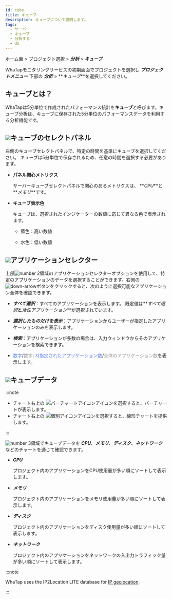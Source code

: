 ```yaml
---
id: cube
title: キューブ
description: キューブについて説明します。
tags:
  - サーバー
  - キューブ
  - 分析する
  - UI
---
```




ホーム面 > プロジェクト選択 > **_分析_** > **_キューブ_**

WhaTapモニタリングサービスの初期画面でプロジェクトを選択し **_プロジェクトメニュー_** 下部の **_分析_** > **_キューブ_**を選択してください。 

## キューブとは？

WhaTapは5分単位で作成されたパフォーマンス統計を**キューブ**と呼びます。キューブ分析は、キューブに保存された5分単位のパフォーマンスデータを利用する分析機能です。

<ImgLang img='cube.png' desc='キューブ'/>

## ![](/img/number-01.png)キューブのセレクトパネル

左側のキューブセレクトパネルで、特定の時間を基準にキューブを選択してください。 キューブは5分単位で保存されるため、任意の時間を選択する必要があります。 

- **パネル関心メトリクス**

  サーバーキューブセレクトパネルで関心のあるメトリクスは、 **_CPU_**と **_メモリ_**です。

- **キューブ表示色**

  キューブは、選択されたインジケーターの数値に応じて異なる色で表示されます。

  - <span class='highfg'>藍色</span>：<span class='highfg'>高い数値</span>

  - <span class='lowfg'> 水色</span>：<span class='lowfg'>低い数値</span>

## ![](/img/number-02.png)アプリケーションセレクター

上部![number 2](/img/number-02.png)領域のアプリケーションセレクターオプションを使用して、特定のアプリケーションのデータを選択することができます。右側の![down-arrow](/img/down-arrow.svg)ボタンをクリックすると、次のように選択可能なアプリケーション全体を確認できます。 

<ImgLang img='cube-select-app.png' desc='キューブ選択アプリケーション'/>

- **_すべて選択_**：すべてのアプリケーションを表示します。 既定値は**_すべて選択_**と**_活性アプリケーション_**が選択されています。 

- **_選択したものだけを表示_**：アプリケーションからユーザーが指定したアプリケーションのみを表示します。 

- **_検索_**：アプリケーションが多数の場合は、入力ウィンドウからそのアプリケーションを検索できます。

- <font color='5B7DEC'>数字</font>/<font color='979797'>数字</font>: <font color='5B7DEC'>지指定されたアプリケーション数</font>/<font color='979797'>全体のアプリケーション数</font>を表示します。

## ![](/img/number-03.png)キューブデータ

:::note

- チャート右上の ![バーチャートアイコン](/img/ic-dashboard-bar-chart.svg)アイコンを選択すると、バーチャートが表示します。 
- チャート右上の ![個別アイコン](/img/ic-multiline-chart.svg)アイコンを選択すると、線形チャートを提供します。

:::

![number 3](/img/number-03.png)領域でキューブデータを **_CPU_**、**_メモリ_**、**_ディスク_**、**_ネットワーク_** などのチャートを通じて確認できます。

- **_CPU_**

  プロジェクト内のアプリケーションをCPU使用量が多い順にソートして表示します。 

- **_メモリ_**

  プロジェクト内のアプリケーションをメモリ使用量が多い順にソートして表示します。

- **_ディスク_**

  プロジェクト内のアプリケーションをディスク使用量が多い順にソートして表示します。

- **_ネットワーク_**

  プロジェクト内のアプリケーションをネットワークの入出力トラフィック量が多い順にソートして表示します。

:::note

WhaTap uses the IP2Location LITE database for [IP geolocation](https://lite.ip2location.com).

:::
